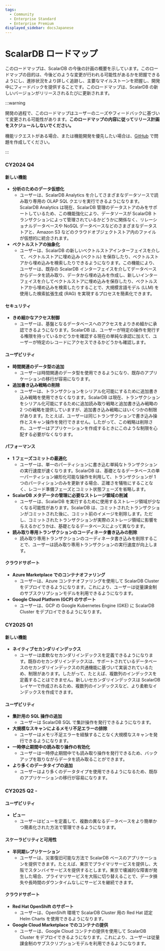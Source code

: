 ```yaml
---
tags:
  - Community
  - Enterprise Standard
  - Enterprise Premium
displayed_sidebar: docsJapanese
---
```


# ScalarDB ロードマップ


<TranslationBanner />

このロードマップは、ScalarDB の今後の計画の概要を示しています。このロードマップの目的は、今後どのような変更が行われる可能性があるかを把握できるようにし、進捗状況をより詳しく追跡し、主要なマイルストーンを把握し、開発中にフィードバックを提供することです。このロードマップは、ScalarDB の新しいバージョンがリリースされるたびに更新されます。

:::warning

開発の過程で、このロードマップはユーザーのニーズやフィードバックに基づいて変更される可能性があります。**このロードマップの内容に従ってリリース計画をスケジュールしないでください。**

機能リクエストがある場合、または機能開発を優先したい場合は、[GitHub](https://github.com/scalar-labs/scalardb/issues) で問題を作成してください。

:::

### CY2024 Q4

#### 新しい機能

- **分析のためのデータ仮想化**
  - ユーザーは、ScalarDB Analytics を介してさまざまなデータソースで読み取り専用の OLAP SQL クエリを実行できるようになります。ScalarDB Analytics は現在、ScalarDB 管理のデータストアのみをサポートしているため、この機能強化により、データソースが ScalarDB トランザクションによって管理されているかどうかに関係なく、リレーショナルデータベースや NoSQL データベースなどのさまざまなデータストアと、Amazon S3 などのクラウドオブジェクトストア内のファイルが仮想的に統合されます。
- **ベクトルストアの抽象化**
  - ユーザーは、ScalarDB の新しいベクトルストアインターフェイスを介して、ベクトルストアに埋め込み (ベクトル) を保存したり、ベクトルストアから埋め込みを検索したりできるようになります。この機能により、ユーザーは、既存の ScalarDB インターフェイスを介してデータベースからデータを読み取り、データから埋め込みを作成し、新しいインターフェイスを介してベクトルストアに埋め込みを保存したり、ベクトルストアから埋め込みを検索したりすることで、大規模言語モデル (LLM) を使用した検索拡張生成 (RAG) を実現するプロセスを簡素化できます。

#### セキュリティ

- **きめ細かなアクセス制御**
  - ユーザーは、基盤となるデータベースへのアクセスをよりきめ細かに承認できるようになります。ScalarDB は、ユーザーが特定の操作を発行する権限を持っているかどうかを確認する現在の単純な承認に加えて、ユーザーが特定のレコードにアクセスできるかどうかも確認します。

#### ユーザビリティ

- **時間関連のデータ型の追加**
  - ユーザーは時間関連のデータ型を使用できるようになり、既存のアプリケーションの移行が容易になります。
- **追加書き込み戦略の削除**
  - ユーザーは、トランザクションをシリアル化可能にするために追加書き込み戦略を使用できなくなります。ScalarDB は現在、トランザクションをシリアル化可能にするために追加読み取り戦略と追加書き込み戦略の 2 つの戦略を提供していますが、追加書き込み戦略にはいくつかの制限があります。たとえば、ユーザーは同じトランザクションで書き込み操作とスキャン操作を発行できません。したがって、この戦略は削除され、ユーザーはアプリケーションを作成するときにこのような制限を心配する必要がなくなります。

#### パフォーマンス

- **1 フェーズコミットの最適化**
  - ユーザーは、単一のパーティションに書き込む単純なトランザクションの実行速度が速くなります。ScalarDB は、基礎となるデータベースの単一パーティション線形化可能な操作を利用して、トランザクションが 1 つのパーティションのみを更新する場合、正確さを犠牲にすることなく、レコード準備フェーズとコミット状態フェーズを省略します。
- **ScalarDB メタデータの管理に必要なストレージ領域の削減**
  - ユーザーは、ScalarDB を実行するために使用するストレージ領域が少なくなる可能性があります。ScalarDB は、コミットされたトランザクションがコミットされた後に、コミット前のイメージを削除します。ただし、コミットされたトランザクションが実際のストレージ領域に影響を与えるかどうかは、基礎となるデータベースによって異なります。
- **読み取り専用トランザクションのコーディネータ書き込みの削除**
  - 読み取り専用トランザクションのコーディネータ書き込みを削除することで、ユーザーは読み取り専用トランザクションの実行速度が向上します。

#### クラウドサポート

- **Azure Marketplace でのコンテナオファリング**
  - ユーザーは、Azure コンテナオファリングを使用して ScalarDB Cluster をデプロイできるようになります。これにより、ユーザーは従量課金制のサブスクリプションモデルを利用できるようになります。
- **Google Cloud Platform (GCP) のサポート**
  - ユーザーは、GCP の Google Kubernetes Engine (GKE) に ScalarDB Cluster をデプロイできるようになります。

### CY2025 Q1

#### 新しい機能

- **ネイティブセカンダリインデックス**
  - ユーザーは柔軟なセカンダリインデックスを定義できるようになります。既存のセカンダリインデックスは、サポートされているデータベースのセカンダリインデックスの共通機能に基づいて実装されているため、制限があります。したがって、たとえば、複数列のインデックスを定義することはできません。新しいセカンダリインデックスは ScalarDB レイヤーで作成されるため、複数列のインデックスなど、より柔軟なインデックスを作成できます。

#### ユーザビリティ

- **集計用の SQL 操作の追加**
  - ユーザーは ScalarDB SQL で集計操作を発行できるようになります。
- **大規模なスキャンによるメモリ不足エラーの排除**
  - ユーザーはメモリ不足エラーを経験することなく大規模なスキャンを発行できるようになります。
- **一時停止期間中の読み取り操作の有効化**
  - ユーザーは一時停止期間中でも読み取り操作を発行できるため、バックアップを取りながらデータを読み取ることができます。
- **より多くのデータタイプの追加**
  - ユーザーはより多くのデータタイプを使用できるようになるため、既存のアプリケーションの移行が容易になります。

### CY2025 Q2 -

#### ユーザビリティ

- **ビュー**
  - ユーザーはビューを定義して、複数の異なるデータベースをより簡単かつ簡素化された方法で管理できるようになります。

#### スケーラビリティと可用性

- **半同期レプリケーション**
  - ユーザーは、災害復旧可能な方法で ScalarDB ベースのアプリケーションを提供できます。たとえば、東京でプライマリサービスを提供し、大阪でスタンバイサービスを提供するとします。東京で壊滅的な障害が発生した場合、プライマリサービスを大阪に切り替えることで、データ損失や長時間のダウンタイムなしにサービスを継続できます。

#### クラウドサポート

- **Red Hat OpenShift のサポート**
  - ユーザーは、OpenShift 環境で ScalarDB Cluster 用の Red Hat 認定 Helm Charts を使用できるようになります。
- **Google Cloud Marketplace でのコンテナの提供**
  - ユーザーは、Google Cloud コンテナの提供を使用して ScalarDB Cluster をデプロイできるようになります。これにより、ユーザーは従量課金制のサブスクリプションモデルを利用できるようになります。